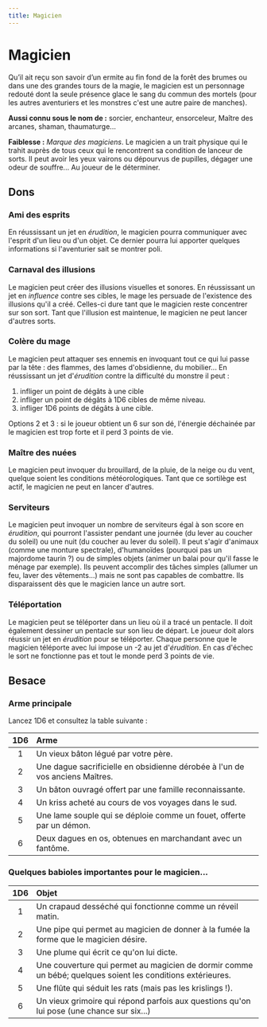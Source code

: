 ```yaml
---
title: Magicien
---
```


# Magicien

Qu’il ait reçu son savoir d’un ermite au fin fond de la forêt des brumes ou dans une des grandes tours de la magie, le magicien est un personnage redouté dont la seule présence glace le sang du commun des mortels (pour les autres aventuriers et les monstres c'est une autre paire de manches).

**Aussi connu sous le nom de :** sorcier, enchanteur, ensorceleur, Maître des arcanes, shaman, thaumaturge...

**Faiblesse :** _Marque des magiciens_. Le magicien a un trait physique qui le trahit auprès de tous ceux qui le rencontrent sa condition de lanceur de sorts. Il peut avoir les yeux vairons ou dépourvus de pupilles, dégager une odeur de souffre... Au joueur de le déterminer.

## Dons

### Ami des esprits

En réussissant un jet en _érudition_, le magicien pourra communiquer avec l'esprit d'un lieu ou d'un objet. Ce dernier pourra lui apporter quelques informations si l'aventurier sait se montrer poli.

### Carnaval des illusions

Le magicien peut créer des illusions visuelles et sonores. En réussissant un jet en _influence_ contre ses cibles, le mage les persuade de l'existence des illusions qu'il a créé. Celles-ci dure tant que le magicien reste concentrer sur son sort. Tant que l'illusion est maintenue, le magicien ne peut lancer d'autres sorts.

### Colère du mage

Le magicien peut attaquer ses ennemis en invoquant tout ce qui lui passe par la tête : des flammes, des lames d'obsidienne, du mobilier... En réussissant un jet d'_érudition_ contre la difficulté du monstre il peut :

1. infliger un point de dégâts à une cible
2. infliger un point de dégâts à 1D6 cibles de même niveau.
3. infliger 1D6 points de dégâts à une cible.

Options 2 et 3 : si le joueur obtient un 6 sur son dé, l'énergie déchainée par le magicien est trop forte et il perd 3 points de vie.

### Maître des nuées

Le magicien peut invoquer du brouillard, de la pluie, de la neige ou du vent, quelque soient les conditions météorologiques. Tant que ce sortilège est actif, le magicien ne peut en lancer d'autres.

### Serviteurs

Le magicien peut invoquer un nombre de serviteurs égal à son score en _érudition_, qui pourront l'assister pendant une journée (du lever au coucher du soleil) ou une nuit (du coucher au lever du soleil). Il peut s'agir d'animaux (comme une monture spectrale), d'humanoïdes (pourquoi pas un majordome taurin ?) ou de simples objets (animer un balai pour qu'il fasse le ménage par exemple). Ils peuvent accomplir des tâches simples (allumer un feu, laver des vêtements...) mais ne sont pas capables de combattre. Ils disparaissent dès que le magicien lance un autre sort.

### Téléportation

Le magicien peut se téléporter dans un lieu où il a tracé un pentacle. Il doit également dessiner un pentacle sur son lieu de départ. Le joueur doit alors réussir un jet en _érudition_ pour se téléporter. Chaque personne que le magicien téléporte avec lui impose un -2 au jet d'_érudition_. En cas d'échec le sort ne fonctionne pas et tout le monde perd 3 points de vie.

## Besace

### Arme principale

Lancez 1D6 et consultez la table suivante :

| 1D6 | Arme                                                                         |
| :-: | :--------------------------------------------------------------------------- |
|  1  | Un vieux bâton légué par votre père.                                         |
|  2  | Une dague sacrificielle en obsidienne dérobée à l'un de vos anciens Maîtres. |
|  3  | Un bâton ouvragé offert par une famille reconnaissante.                      |
|  4  | Un kriss acheté au cours de vos voyages dans le sud.                         |
|  5  | Une lame souple qui se déploie comme un fouet, offerte par un démon.         |
|  6  | Deux dagues en os, obtenues en marchandant avec un fantôme.                  |

### Quelques babioles importantes pour le magicien...

| 1D6 | Objet                                                                                                      |
| :-: | :--------------------------------------------------------------------------------------------------------- |
|  1  | Un crapaud desséché qui fonctionne comme un réveil matin.                                                  |
|  2  | Une pipe qui permet au magicien de donner à la fumée la forme que le magicien désire.                      |
|  3  | Une plume qui écrit ce qu'on lui dicte.                                                                    |
|  4  | Une couverture qui permet au magicien de dormir comme un bébé; quelques soient les conditions extérieures. |
|  5  | Une flûte qui séduit les rats (mais pas les krislings !).                                                  |
|  6  | Un vieux grimoire qui répond parfois aux questions qu'on lui pose (une chance sur six...)                  |
